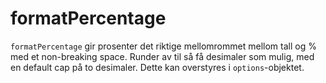 
<Meta of={formatPercentageStories} />

# formatPercentage

`formatPercentage` gir prosenter det riktige mellomrommet mellom tall og % med et non-breaking space.
Runder av til så få desimaler som mulig, med en default cap på to desimaler. Dette kan overstyres i `options`-objektet.

<Canvas of={formatPercentageStories.Standard} />
<Controls of={formatPercentageStories.Standard} />
